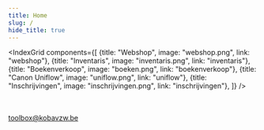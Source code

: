 ```yaml
---
title: Home
slug: /
hide_title: true
---
```


<IndexGrid components={[
    {title: "Webshop", image: "webshop.png", link: "webshop"},
    {title: "Inventaris", image: "inventaris.png", link: "inventaris"},
    {title: "Boekenverkoop", image: "boeken.png", link: "boekenverkoop"},
    {title: "Canon Uniflow", image: "uniflow.png", link: "uniflow"},
    {title: "Inschrijvingen", image: "inschrijvingen.png", link: "inschrijvingen"},
]} />

<br /><br />
<LegacyAction img="mailEnveloppe.png" /> toolbox@kobavzw.be
